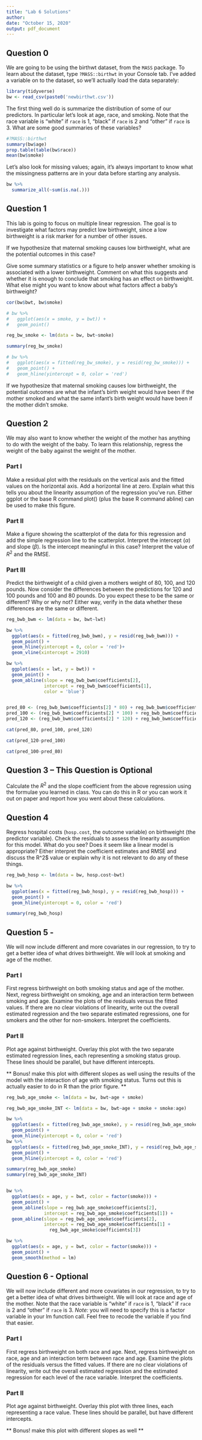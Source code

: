```yaml
---
title: "Lab 6 Solutions"
author: 
date: "October 15, 2020"
output: pdf_document
---
```


## Question 0

We are going to be using the birthwt dataset, from the `MASS` package. To learn about the dataset, type `?MASS::birthwt` in your Console tab. I've added a variable on to the dataset, so we'll actually load the data separately: 

```r
library(tidyverse)
bw <- read_csv(paste0('newbirthwt.csv'))
```

The first thing well do is summarize the distribution of some of our predictors. In particular let's look at age, race, and smoking. Note that the race variable is "white" if `race` is 1, "black" if `race` is 2 and "other" if `race` is 3. What are some good summaries of these variables?

```r
#?MASS::birthwt
summary(bw$age)
prop.table(table(bw$race))
mean(bw$smoke)
```

Let's also look for missing values; again, it's always important to know what the missingness patterns are in your data before starting any analysis.

```r
bw %>%
  summarize_all(~sum(is.na(.)))
```

## Question 1

This lab is going to focus on multiple linear regression. The goal is to investigate what factors may predict low birthweight, since a low birthweight is a risk marker for a number of other issues. 

If we hypothesize that maternal smoking causes low birthweight, what are the potential outcomes in this case?

Give some summary statistics or a figure to help answer whether smoking is associated with a lower birthweight. Comment on what this suggests and whether it is enough to conclude that smoking has an effect on birthweight. What else might you want to know about what factors affect a baby's birthweight?

```r

cor(bw$bwt, bw$smoke)

# bw %>%
#   ggplot(aes(x = smoke, y = bwt)) + 
#   geom_point()

reg_bw_smoke <- lm(data = bw, bwt~smoke)

summary(reg_bw_smoke)

# bw %>%
#   ggplot(aes(x = fitted(reg_bw_smoke), y = resid(reg_bw_smoke))) + 
#   geom_point() +
#   geom_hline(yintercept = 0, color = 'red')

```

If we hypothesize that maternal smoking causes low birthweight, the potential outcomes are what the infant's birth weight would have been if the mother smoked and what the same infant's birth weight would have been if the mother didn't smoke. 




## Question 2

We may also want to know whether the weight of the mother has anything to do with the weight of the baby. To learn this relationship, regress the weight of the baby against the weight of the mother.

### Part I

Make a residual plot with the residuals on the vertical axis and the fitted values on the horizontal axis. Add a horizontal line at zero.  Explain what this tells you about the linearity assumption of the regression you've run. Either ggplot or the base R command plot() (plus the base R command abline) can be used to make this figure. 

### Part II

Make a figure showing the scatterplot of the data for this regression and add the simple regression line to the scatterplot. Interpret the intercept ($\alpha$) and slope ($\beta$). Is the intercept meaningful in this case? Interpret the value of $R^2$ and the RMSE.

### Part III

Predict the birthweight of a child given a mothers weight of 80, 100, and 120 pounds. Now consider the differences between the predictions for 120 and 100 pounds and 100 and 80 pounds. Do you expect these to be the same or different? Why or why not? Either way, verify in the data whether these differences are the same or different.

```r

reg_bwb_bwm <- lm(data = bw, bwt~lwt)

bw %>%
  ggplot(aes(x = fitted(reg_bwb_bwm), y = resid(reg_bwb_bwm))) + 
  geom_point() +
  geom_hline(yintercept = 0, color = 'red')+
  geom_vline(xintercept = 2910)

bw %>%
  ggplot(aes(x = lwt, y = bwt)) + 
  geom_point() + 
  geom_abline(slope = reg_bwb_bwm$coefficients[2], 
              intercept = reg_bwb_bwm$coefficients[1],
              color = 'blue')


pred_80 <- (reg_bwb_bwm$coefficients[2] * 80) + reg_bwb_bwm$coefficients[1]
pred_100 <- (reg_bwb_bwm$coefficients[2] * 100) + reg_bwb_bwm$coefficients[1]
pred_120 <- (reg_bwb_bwm$coefficients[2] * 120) + reg_bwb_bwm$coefficients[1]

cat(pred_80, pred_100, pred_120)

cat(pred_120-pred_100)

cat(pred_100-pred_80)

```

## Question 3 -- This Question is Optional

Calculate the $R^2$ and the slope coefficient from the above regression using the formulae you learned in class. You can do this in R or you can work it out on paper and report how you went about these calculations.

## Question 4

Regress hospital costs (`hosp.cost`, the outcome variable) on birthweight (the predictor variable). Check the residuals to assess the  linearity assumption for this model. What do you see? Does it seem like a linear model is appropriate? Either interpret the coefficient estimates and RMSE and discuss the R^2$ value or explain why it is not relevant to do any of these things. 

```r

reg_bwb_hosp <- lm(data = bw, hosp.cost~bwt)

bw %>%
  ggplot(aes(x = fitted(reg_bwb_hosp), y = resid(reg_bwb_hosp))) + 
  geom_point() +
  geom_hline(yintercept = 0, color = 'red')

summary(reg_bwb_hosp)

```

## Question 5 - 

We will now include different and more covariates in our regression, to try to get a better idea of what drives birthweight. We will look at smoking and age of the mother.

### Part I

First regress birthweight on both smoking status and age of the mother. Next, regress birthweight on smoking, age and an interaction term between smoking and age. Examine the plots of the residuals versus the fitted values. If there are no clear violations of linearity, write out the overall estimated regression and the two separate estimated regressions, one for smokers and the other for non-smokers. Interpret the coefficients.

### Part II

Plot age against birthweight. Overlay this plot with the two separate estimated regression lines, each representing a smoking status group. These lines should be parallel, but have different intercepts. 

** Bonus! make this plot with different slopes as well using the results of the model with the interaction of age with smoking status. Turns out this is actually easier to do in R than the prior figure. **

```r

reg_bwb_age_smoke <- lm(data = bw, bwt~age + smoke)

reg_bwb_age_smoke_INT <- lm(data = bw, bwt~age + smoke + smoke:age)

bw %>%
  ggplot(aes(x = fitted(reg_bwb_age_smoke), y = resid(reg_bwb_age_smoke))) + 
  geom_point() +
  geom_hline(yintercept = 0, color = 'red')
bw %>%
  ggplot(aes(x = fitted(reg_bwb_age_smoke_INT), y = resid(reg_bwb_age_smoke_INT))) + 
  geom_point() +
  geom_hline(yintercept = 0, color = 'red')

summary(reg_bwb_age_smoke)
summary(reg_bwb_age_smoke_INT)


bw %>%
  ggplot(aes(x = age, y = bwt, color = factor(smoke))) + 
  geom_point() + 
  geom_abline(slope = reg_bwb_age_smoke$coefficients[2], 
              intercept = reg_bwb_age_smoke$coefficients[1]) +
  geom_abline(slope = reg_bwb_age_smoke$coefficients[2], 
              intercept = reg_bwb_age_smoke$coefficients[1] + 
                reg_bwb_age_smoke$coefficients[3])

bw %>%
  ggplot(aes(x = age, y = bwt, color = factor(smoke))) + 
  geom_point() + 
  geom_smooth(method = lm)

```

## Question 6 - Optional

We will now include different and more covariates in our regression, to try to get a better idea of what drives birthweight. We will look at race and age of the mother. Note that the race variable is "white" if `race` is 1, "black" if `race` is 2 and "other" if `race` is 3. *Note:* you will need to specify this is a factor variable in your lm function call. Feel free to recode the variable if you find that easier.

### Part I

First regress birthweight on both race and age. Next, regress birthweight on race, age and an interaction term between race and age. Examine the plots of the residuals versus the fitted values. If there are no clear violations of linearity, write out the overall estimated regression and the estimated regression for each level of the race variable. Interpret the coefficients.

### Part II

Plot age against birthweight. Overlay this plot with three lines, each representing a race value. These lines should be parallel, but have different intercepts. 

** Bonus! make this plot with different slopes as well **

